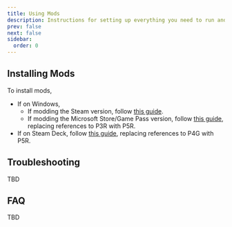```yaml
---
title: Using Mods
description: Instructions for setting up everything you need to run and install Persona 5 Royal (PC) mods.
prev: false
next: false
sidebar:
  order: 0
---
```


## Installing Mods

To install mods,

- If on Windows,
  - If modding the Steam version, follow [this guide](https://gamebanana.com/tuts/15399).
  - If modding the Microsoft Store/Game Pass version, follow [this guide](https://gamebanana.com/tuts/17171), replacing references to P3R with P5R.
- If on Steam Deck, follow [this guide](https://gamebanana.com/tuts/17474), replacing references to P4G with P5R.

## Troubleshooting

TBD

## FAQ

TBD
